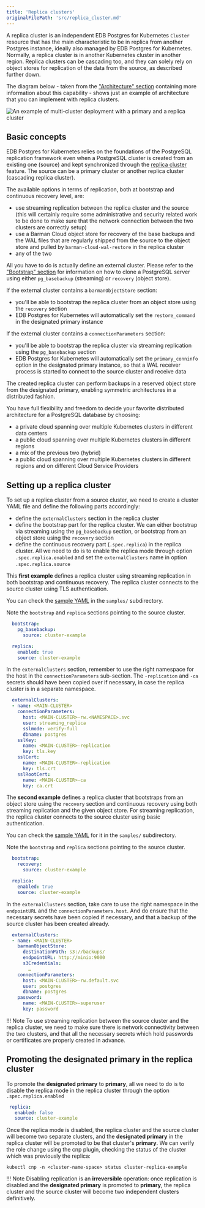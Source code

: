 ```yaml
---
title: 'Replica clusters'
originalFilePath: 'src/replica_cluster.md'
---
```


A replica cluster is an independent EDB Postgres for Kubernetes `Cluster` resource that has
the main characteristic to be in replica from another Postgres instance,
ideally also managed by EDB Postgres for Kubernetes. Normally, a replica cluster is in another
Kubernetes cluster in another region. Replica clusters can be cascading too,
and they can solely rely on object stores for replication of the data from
the source, as described further down.

The diagram below - taken from the ["Architecture"
section](architecture.md#deployments-across-kubernetes-clusters) containing more
information about this capability - shows just an example of architecture
that you can implement with replica clusters.

![An example of multi-cluster deployment with a primary and a replica cluster](./images/multi-cluster.png)

## Basic concepts

EDB Postgres for Kubernetes relies on the foundations of the PostgreSQL replication
framework even when a PostgreSQL cluster is created from an existing one (source)
and kept synchronized through the
[replica cluster](architecture.md#deployments-across-kubernetes-clusters) feature. The source
can be a primary cluster or another replica cluster (cascading replica cluster).

The available options in terms of replication, both at bootstrap and continuous
recovery level, are:

-   use streaming replication between the replica cluster and the source
    (this will certainly require some administrative and security related
    work to be done to make sure that the network connection between the
    two clusters are correctly setup)
-   use a Barman Cloud object store for recovery of the base backups and
    the WAL files that are regularly shipped from the source to the object
    store and pulled by `barman-cloud-wal-restore` in the replica cluster
-   any of the two

All you have to do is actually define an external cluster.
Please refer to the ["Bootstrap" section](bootstrap.md#bootstrap-from-another-cluster)
for information on how to clone a PostgreSQL server using either
`pg_basebackup` (streaming) or `recovery` (object store).

If the external cluster contains a `barmanObjectStore` section:

-   you'll be able to bootstrap the replica cluster from an object store
    using the `recovery` section
-   EDB Postgres for Kubernetes will automatically set the `restore_command`
    in the designated primary instance

If the external cluster contains a `connectionParameters` section:

-   you'll be able to bootstrap the replica cluster via streaming replication
    using the `pg_basebackup` section
-   EDB Postgres for Kubernetes will automatically set the `primary_conninfo`
    option in the designated primary instance, so that a WAL receiver
    process is started to connect to the source cluster and receive data

The created replica cluster can perform backups in a reserved object store from
the designated primary, enabling symmetric architectures in a distributed
fashion.

You have full flexibility and freedom to decide your favorite
distributed architecture for a PostgreSQL database by choosing:

-   a private cloud spanning over multiple Kubernetes clusters in different data
    centers
-   a public cloud spanning over multiple Kubernetes clusters in different
    regions
-   a mix of the previous two (hybrid)
-   a public cloud spanning over multiple Kubernetes clusters in different
    regions and on different Cloud Service Providers

## Setting up a replica cluster

To set up a replica cluster from a source cluster, we need to create a cluster YAML
file and define the following parts accordingly:

-   define the `externalClusters` section in the replica cluster
-   define the bootstrap part for the replica cluster. We can either bootstrap via
    streaming using the `pg_basebackup` section, or bootstrap from an object store
    using the `recovery` section
-   define the continuous recovery part (`.spec.replica`) in the replica cluster. All
    we need to do is to enable the replica mode through option `.spec.replica.enabled`
    and set the `externalClusters` name in option `.spec.replica.source`

This **first example** defines a replica cluster using streaming replication in
both bootstrap and continuous recovery. The replica cluster connects to the
source cluster using TLS authentication.

You can check the [sample YAML](../samples/cluster-example-replica-streaming.yaml)
in the `samples/` subdirectory.

Note the `bootstrap` and `replica` sections pointing to the source cluster.

```yaml
  bootstrap:
    pg_basebackup:
      source: cluster-example

  replica:
    enabled: true
    source: cluster-example
```

In the `externalClusters` section, remember to use the right namespace for the
host in the `connectionParameters` sub-section.
The `-replication` and `-ca` secrets should have been copied over if necessary,
in case the replica cluster is in a separate namespace.

```yaml
  externalClusters:
  - name: <MAIN-CLUSTER>
    connectionParameters:
      host: <MAIN-CLUSTER>-rw.<NAMESPACE>.svc
      user: streaming_replica
      sslmode: verify-full
      dbname: postgres
    sslKey:
      name: <MAIN-CLUSTER>-replication
      key: tls.key
    sslCert:
      name: <MAIN-CLUSTER>-replication
      key: tls.crt
    sslRootCert:
      name: <MAIN-CLUSTER>-ca
      key: ca.crt
```

The **second example** defines a replica cluster that bootstraps from an object
store using the `recovery` section and continuous recovery using both streaming
replication and the given object store. For streaming replication, the replica
cluster connects to the source cluster using basic authentication.

You can check the [sample YAML](../samples/cluster-example-replica-from-backup-simple.yaml)
for it in the `samples/` subdirectory.

Note the `bootstrap` and `replica` sections pointing to the source cluster.

```yaml
  bootstrap:
    recovery:
      source: cluster-example

  replica:
    enabled: true
    source: cluster-example
```

In the `externalClusters` section, take care to use the right namespace in the
`endpointURL` and the `connectionParameters.host`.
And do ensure that the necessary secrets have been copied if necessary, and that
a backup of the source cluster has been created already.

```yaml
  externalClusters:
  - name: <MAIN-CLUSTER>
    barmanObjectStore:
      destinationPath: s3://backups/
      endpointURL: http://minio:9000
      s3Credentials:
        …
    connectionParameters:
      host: <MAIN-CLUSTER>-rw.default.svc
      user: postgres
      dbname: postgres
    password:
      name: <MAIN-CLUSTER>-superuser
      key: password
```

!!! Note
    To use streaming replication between the source cluster and the replica
    cluster, we need to make sure there is network connectivity between the two
    clusters, and that all the necessary secrets which hold passwords or
    certificates are properly created in advance.

## Promoting the designated primary in the replica cluster

To promote the **designated primary** to **primary**, all we need to do is to
disable the replica mode in the replica cluster through the option
`.spec.replica.enabled`

```yaml
 replica:
   enabled: false
   source: cluster-example
```

Once the replica mode is disabled, the replica cluster and the source cluster
will become two separate clusters, and the **designated primary** in the replica
cluster will be promoted to be that cluster's **primary**. We can verify the role
change using the cnp plugin, checking the status of the cluster which was
previously the replica:

```shell
kubectl cnp -n <cluster-name-space> status cluster-replica-example
```

!!! Note
    Disabling replication is an **irreversible** operation: once replication is
    disabled and the **designated primary** is promoted to **primary**, the
    replica cluster and the source cluster will become two independent clusters
    definitively.
